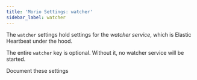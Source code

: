 ```yaml
---
title: 'Morio Settings: watcher'
sidebar_label: watcher
---
```


The `watcher` settings hold settings for the _watcher service_, which is Elastic Heartbeat under the hood.

The entire `watcher` key is <Label>optional</Label>. Without it, no watcher service will be started.

<Fixme>Document these settings</Fixme>
